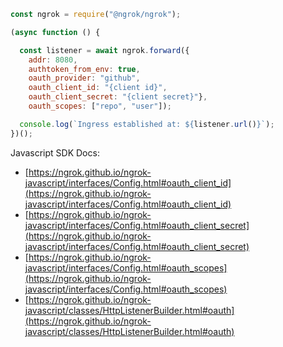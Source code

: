 ```jsx
const ngrok = require("@ngrok/ngrok");

(async function () {

  const listener = await ngrok.forward({
    addr: 8080,
    authtoken_from_env: true,
    oauth_provider: "github",
    oauth_client_id: "{client id}",
    oauth_client_secret: "{client secret}"},
    oauth_scopes: ["repo", "user"]);

  console.log(`Ingress established at: ${listener.url()}`);
})();
```

Javascript SDK Docs:

- [https://ngrok.github.io/ngrok-javascript/interfaces/Config.html#oauth_client_id](https://ngrok.github.io/ngrok-javascript/interfaces/Config.html#oauth_client_id)
- [https://ngrok.github.io/ngrok-javascript/interfaces/Config.html#oauth_client_secret](https://ngrok.github.io/ngrok-javascript/interfaces/Config.html#oauth_client_secret)
- [https://ngrok.github.io/ngrok-javascript/interfaces/Config.html#oauth_scopes](https://ngrok.github.io/ngrok-javascript/interfaces/Config.html#oauth_scopes)
- [https://ngrok.github.io/ngrok-javascript/classes/HttpListenerBuilder.html#oauth](https://ngrok.github.io/ngrok-javascript/classes/HttpListenerBuilder.html#oauth)
